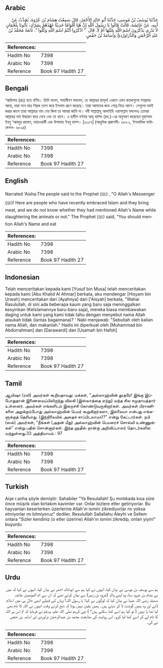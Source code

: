 ## Arabic


<div dir="rtl" lang="ar" style={{fontSize:'larger',backgroundColor:'#f8f9fa',padding:20}}>
حَدَّثَنَا يُوسُفُ بْنُ مُوسَى، حَدَّثَنَا أَبُو خَالِدٍ الأَحْمَرُ، قَالَ سَمِعْتُ هِشَامَ بْنَ عُرْوَةَ، يُحَدِّثُ عَنْ أَبِيهِ، عَنْ عَائِشَةَ، قَالَتْ قَالُوا يَا رَسُولَ اللَّهِ إِنَّ هُنَا أَقْوَامًا حَدِيثًا عَهْدُهُمْ بِشِرْكٍ، يَأْتُونَا بِلُحْمَانٍ لاَ نَدْرِي يَذْكُرُونَ اسْمَ اللَّهِ عَلَيْهَا أَمْ لاَ‏.‏ قَالَ ‏ "‏ اذْكُرُوا أَنْتُمُ اسْمَ اللَّهِ وَكُلُوا ‏"‏‏.‏ تَابَعَهُ مُحَمَّدُ بْنُ عَبْدِ الرَّحْمَنِ وَالدَّرَاوَرْدِيُّ وَأُسَامَةُ بْنُ حَفْصٍ‏.‏
</div>
<div style={{backgroundColor:'#f8f9fa',padding:20, marginBottom: 10}}><table> <thead> <tr> <th>References:</th> <th></th> </tr> </thead> <tbody><tr><td>Hadith No</td><td>7398</td></tr><tr><td>Arabic No</td><td>7398</td></tr><tr><td>Reference</td><td>Book 97 Hadith 27</td></tr></tbody></table></div>

## Bengali


<div dir="ltr" lang="bn" style={{fontSize:'larger',backgroundColor:'#f8f9fa',padding:20}}>
‘আয়িশাহ (রাঃ) হতে বর্ণিত। তিনি বলেন, সাহাবীগণ বললেন, হে আল্লাহর রাসূল! এখানে এমন কতকগুলো সম্প্রদায় আছে, যারা সবে মাত্র শি্রক ত্যাগ করে ইসলাম গ্রহণ করেছে। তারা আমাদের জন্য গোশ্ত নিয়ে আসে। সেগুলো যবাই করার কালে তারা আল্লাহর নাম নেয় কিনা তা আমরা জানি না। নবী সাল্লাল্লাহু আলাইহি ওয়াসাল্লাম বললেনঃ তোমরা আল্লাহর নাম উচ্চারণ করে নেবে এবং তা খাবে। এ হাদীস বর্ণনায় আবূ খালিদ (রহ.)-এর অনুসরণ করেছেন মুহাম্মাদ ইবনু ‘আবদুর রহমান, দায়াওয়ার্দী এবং উসামাহ ইবনু হাফ্স। [৫০৫৭] (আধুনিক প্রকাশনী- ৬৮৮২, ইসলামিক ফাউন্ডেশন- ৬৮৯৪)
</div>
<div style={{backgroundColor:'#f8f9fa',padding:20, marginBottom: 10}}><table> <thead> <tr> <th>References:</th> <th></th> </tr> </thead> <tbody><tr><td>Hadith No</td><td>7398</td></tr><tr><td>Arabic No</td><td>7398</td></tr><tr><td>Reference</td><td>Book 97 Hadith 27</td></tr></tbody></table></div>

## English


<div dir="ltr" lang="en" style={{fontSize:'larger',backgroundColor:'#f8f9fa',padding:20}}>
Narrated 'Aisha:The people said to the Prophet (ﷺ) , "O Allah's Messenger (ﷺ)! Here are people who have recently embraced Islam and they bring meat, and we do not know whether they had mentioned Allah's Name while slaughtering the animals or not." The Prophet (ﷺ) said, "You should mention Allah's Name and eat
</div>
<div style={{backgroundColor:'#f8f9fa',padding:20, marginBottom: 10}}><table> <thead> <tr> <th>References:</th> <th></th> </tr> </thead> <tbody><tr><td>Hadith No</td><td>7398</td></tr><tr><td>Arabic No</td><td>7398</td></tr><tr><td>Reference</td><td>Book 97 Hadith 27</td></tr></tbody></table></div>

## Indonesian


<div dir="ltr" lang="id" style={{fontSize:'larger',backgroundColor:'#f8f9fa',padding:20}}>
Telah menceritakan kepada kami [Yusuf bin Musa] telah menceritakan kepada kami [Abu Khalid Al Ahmar] berkata, aku mendengar [Hisyam bin Urwah] menceritakan dari [Ayahnya] dari ['Aisyah] berkata, "Wahai Rasulullah, di sini ada beberapa kaum yang baru saja meninggalkan kesyirikan (KeIslamannya baru-baru saja), mereka biasa membawakan daging untuk kami yang kami tidak tahu dengan menyebut nama Allah ataukah tidak (lantas bagaimana)? ' Nabi menjawab: "Sebutlah oleh kalian nama Allah, dan makanlah." Hadis ini diperkuat oleh [Muhammad bin Abdurrahman] dan [Darawardi] dan [Usamah bin Hafsh]
</div>
<div style={{backgroundColor:'#f8f9fa',padding:20, marginBottom: 10}}><table> <thead> <tr> <th>References:</th> <th></th> </tr> </thead> <tbody><tr><td>Hadith No</td><td>7398</td></tr><tr><td>Arabic No</td><td>7398</td></tr><tr><td>Reference</td><td>Book 97 Hadith 27</td></tr></tbody></table></div>

## Tamil


<div dir="ltr" lang="ta" style={{fontSize:'larger',backgroundColor:'#f8f9fa',padding:20}}>
ஆயிஷா (ரலி) அவர்கள் கூறியதாவது: மக்கள், “அல்லாஹ்வின் தூதரே! இங்கு இப்போதுதான் இணைவைப்பிலிருந்து விலகி (இஸ்லாத்தை ஏற்று) வந்த சில சமுதாயத்தார் உள்ளனர். அவர்கள் எங்களிடம் இறைச்சி கொண்டுவருகிறார்கள். அவர்கள் பிராணிகளை அறுக்கும்போது அல்லாஹ்வின் பெயர் கூறுகிறார்களா, இல்லையா என்பது எங்களுக்குத் தெரியாது. (இந்நிலையில் அதைச் சாப்பிடலாமா)?” என்று கேட்டார்கள். நபி (ஸல்) அவர்கள், “நீங்கள் (அதன் மீது) அல்லாஹ்வின் பெயரைச் சொல்லி உண்ணுங்கள்” என்று பதில் சொன்னார்கள். இந்த ஹதீஸ் நான்கு அறிவிப்பாளர் தொடர்களில் வந்துள்ளது.33 அத்தியாயம் : 97
</div>
<div style={{backgroundColor:'#f8f9fa',padding:20, marginBottom: 10}}><table> <thead> <tr> <th>References:</th> <th></th> </tr> </thead> <tbody><tr><td>Hadith No</td><td>7398</td></tr><tr><td>Arabic No</td><td>7398</td></tr><tr><td>Reference</td><td>Book 97 Hadith 27</td></tr></tbody></table></div>

## Turkish


<div dir="ltr" lang="tr" style={{fontSize:'larger',backgroundColor:'#f8f9fa',padding:20}}>
Aişe r.anha şöyle demiştir: Sahabiler "Ya Resulallah! Şu mıntıkada kısa süre önce müşrik olan birtakım kavimler var. Onlar bizlere etler getiriyorlar. Bu hayvanları keserlerken üzerlerine Allah'ın ismini zikrediyorlar mı yoksa etmiyorlar mı bilmiyoruz" dediler. Resulullah Sallallahu Aleyhi ve Sellem onlara "Sizler kendiniz (o etler üzerine) Allah'ın ismini zikredip, onlan yiyin!" buyurdu
</div>
<div style={{backgroundColor:'#f8f9fa',padding:20, marginBottom: 10}}><table> <thead> <tr> <th>References:</th> <th></th> </tr> </thead> <tbody><tr><td>Hadith No</td><td>7398</td></tr><tr><td>Arabic No</td><td>7398</td></tr><tr><td>Reference</td><td>Book 97 Hadith 27</td></tr></tbody></table></div>

## Urdu


<div dir="rtl" lang="ur" style={{fontSize:'larger',backgroundColor:'#f8f9fa',padding:20}}>
ہم سے یوسف بن موسیٰ نے بیان کیا، انہوں نے کہا ہم سے ابوخالد احمر نے بیان کیا، انہوں نے کہا کہ میں نے ہشام بن عروہ سنا، وہ اپنے والد (عروہ بن زبیر) سے بیان کرتے تھے کہ ان سے ام المؤمنین عائشہ صدیقہ رضی اللہ عنہا نے بیان کیا کہ لوگوں نے کہا: یا رسول اللہ! وہاں کے قبیلے ابھی حال ہی میں اسلام لائے اور وہ ہمیں گوشت لا کر دیتے ہیں۔ ہمیں یقین نہیں ہوتا کہ ذبح کرتے وقت انہوں نے اللہ کا نام بھی لیا تھا یا نہیں ( تو کیا ہم اسے کھا سکتے ہیں؟ ) نبی کریم صلی اللہ علیہ وسلم نے فرمایا کہ تم اس پر اللہ کا نام لے کر اسے کھا لیا کرو۔ اس روایت کی متابعت محمد بن عبدالرحمٰن دراوردی اور اسامہ بن حفص نے کی۔
</div>
<div style={{backgroundColor:'#f8f9fa',padding:20, marginBottom: 10}}><table> <thead> <tr> <th>References:</th> <th></th> </tr> </thead> <tbody><tr><td>Hadith No</td><td>7398</td></tr><tr><td>Arabic No</td><td>7398</td></tr><tr><td>Reference</td><td>Book 97 Hadith 27</td></tr></tbody></table></div>
